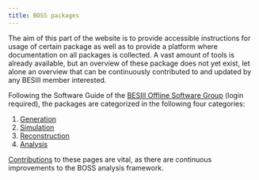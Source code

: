 ```yaml
---
title: BOSS packages
---
```


The aim of this part of the website is to provide accessible instructions for usage of certain package as well as to provide a platform where documentation on all packages is collected. A vast amount of tools is already available, but an overview of these package does not yet exist, let alone an overview that can be continuously contributed to and updated by any BESIII member interested.

Following the Software Guide of the [BESIII Offline Software Group](https://docbes3.ihep.ac.cn/~offlinesoftware/index.php/Main_Page) (login required), the packages are categorized in the following four categories:

1. [Generation](generation.qmd)
2. [Simulation](simulation.qmd)
3. [Reconstruction](reconstruction.qmd)
4. [Analysis](analysis/index.qmd)

[Contributions](/contribute.qmd) to these pages are vital, as there are continuous improvements to the BOSS analysis framework.
